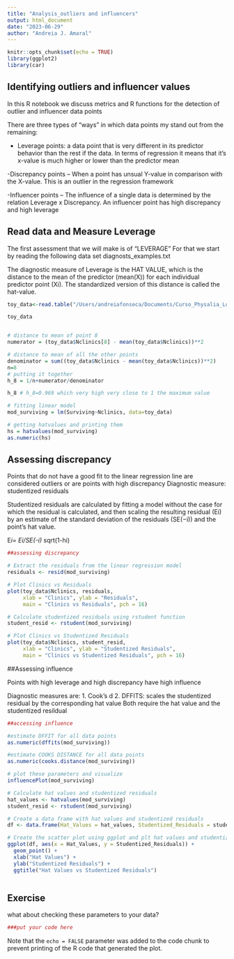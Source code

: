 ```yaml
---
title: "Analysis_outliers and influencers"
output: html_document
date: "2023-06-29"
author: "Andreia J. Amaral"
---
```


```r
knitr::opts_chunk$set(echo = TRUE)
library(ggplot2)
library(car)
```

## Identifying outliers and influencer values

In this R notebook we discuss metrics and R functions for the detection of outlier and influencer data points

There are three types of "ways" in which data points my stand out from the remaining:

- Leverage points: a data point that is very different in its predictor behavior than the rest if the data. In terms of regression it means that it’s x-value is much higher or lower than the predictor mean

-Discrepancy points – When a point has unsual Y-value in comparison with the X-value. This is an outlier in the regression framework

-Influencer points – The influence of a single data is determined by the relation Leverage x Discrepancy. An influencer point has high discrepancy and high leverage

## Read data and Measure Leverage

The first assessment that we will make is of "LEVERAGE"
For that we start by reading the following data set diagnosts_examples.txt

The diagnostic measure of Leverage is the HAT VALUE, which is the distance to the mean of the predictor (mean(X)) for each individual predictor point (Xi). The standardized version of this distance is called the hat-value.

```r

toy_data<-read.table("/Users/andreiafonseca/Documents/Curso_Physalia_Longitudinal_data/diagnostics_examples.txt", header=T, sep="\t")

toy_data


# distance to mean of point 8
numerator = (toy_data$Nclinics[8] - mean(toy_data$Nclinics))**2

# distance to mean of all the other points
denominator = sum((toy_data$Nclinics - mean(toy_data$Nclinics))**2)
n=8
# putting it together
h_8 = 1/n+numerator/denominator

h_8 # h_8=0.969 which very high very close to 1 the maximum value

# fitting linear model
mod_surviving = lm(Surviving~Nclinics, data=toy_data)

# getting hatvalues and printing them
hs = hatvalues(mod_surviving)
as.numeric(hs)
```
## Assessing discrepancy 

Points that do not have a good fit to the linear regression line are considered outliers or are points with high discrepancy
Diagnostic measure: studentized residuals

Studentized residuals are calculated by fitting a model without the case for which the residual is calculated, and then scaling the resulting residual (Ei) by an estimate of the standard deviation of the residuals (SE(−i)) and the point's hat value.

E*i= Ei/SE(-i)* sqrt(1-hi)


```r
##assessing discrepancy

# Extract the residuals from the linear regression model
residuals <- resid(mod_surviving)

# Plot Clinics vs Residuals
plot(toy_data$Nclinics, residuals,
     xlab = "Clinics", ylab = "Residuals",
     main = "Clinics vs Residuals", pch = 16)

# Calculate studentized residuals using rstudent function
student_resid <- rstudent(mod_surviving)

# Plot Clinics vs Studentized Residuals
plot(toy_data$Nclinics, student_resid,
     xlab = "Clinics", ylab = "Studentized Residuals",
     main = "Clinics vs Studentized Residuals", pch = 16)
```

##Assessing influence

Points with high leverage and high discrepancy have high influence

Diagnostic measures are:
    1. Cook’s d
    2. DFFITS: scales the studentized residual by the corresponding hat value
Both require the hat value and the studentized resildual

```r
##accessing influence

#estimate DFFIT for all data points
as.numeric(dffits(mod_surviving))

#estimate COOKS DISTANCE for all data points
as.numeric(cooks.distance(mod_surviving))

# plot these parameters and visualize
influencePlot(mod_surviving)

# Calculate hat values and studentized residuals
hat_values <- hatvalues(mod_surviving)
student_resid <- rstudent(mod_surviving)

# Create a data frame with hat values and studentized residuals
df <- data.frame(Hat_Values = hat_values, Studentized_Residuals = student_resid)

# Create the scatter plot using ggplot and plt hat values and studentized residuals
ggplot(df, aes(x = Hat_Values, y = Studentized_Residuals)) +
  geom_point() +
  xlab("Hat Values") +
  ylab("Studentized Residuals") +
  ggtitle("Hat Values vs Studentized Residuals")



```

## Exercise

what about checking these parameters to your data?

```r
###put your code here
```

Note that the `echo = FALSE` parameter was added to the code chunk to prevent printing of the R code that generated the plot.
